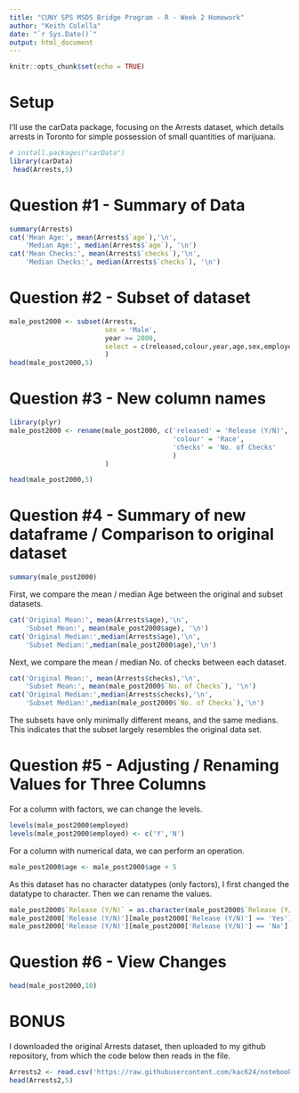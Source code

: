 ```yaml
---
title: "CUNY SPS MSDS Bridge Program - R - Week 2 Homework"
author: "Keith Colella"
date: "`r Sys.Date()`"
output: html_document
---
```


```r
knitr::opts_chunk$set(echo = TRUE)
```

# Setup

I'll use the carData package, focusing on the Arrests dataset, which details arrests in Toronto for simple possession of small quantities of marijuana.

```r
# install.packages("carData")
library(carData)
 head(Arrests,5)
```


# Question #1 - Summary of Data

```r
summary(Arrests)
cat('Mean Age:', mean(Arrests$`age`),'\n',
    'Median Age:', median(Arrests$`age`), '\n')
cat('Mean Checks:', mean(Arrests$`checks`),'\n',
    'Median Checks:', median(Arrests$`checks`), '\n')
```

# Question #2 - Subset of dataset

```r
male_post2000 <- subset(Arrests,
                        sex = 'Male',
                        year >= 2000,
                        select = c(released,colour,year,age,sex,employed,checks)
                        )
head(male_post2000,5)
```

# Question #3 - New column names

```r
library(plyr)
male_post2000 <- rename(male_post2000, c('released' = 'Release (Y/N)', 
                                         'colour' = 'Race', 
                                         'checks' = 'No. of Checks'
                                         )
                        )

head(male_post2000,5)
```

# Question #4 - Summary of new dataframe / Comparison to original dataset

```r
summary(male_post2000)
```
First, we compare the mean / median Age between the original and subset datasets.
```r
cat('Original Mean:', mean(Arrests$age),'\n',
    'Subset Mean:', mean(male_post2000$age), '\n')
cat('Original Median:',median(Arrests$age),'\n',
    'Subset Median:',median(male_post2000$age),'\n')
```

Next, we compare the mean / median No. of checks between each dataset.
```r
cat('Original Mean:', mean(Arrests$checks),'\n',
    'Subset Mean:', mean(male_post2000$`No. of Checks`), '\n')
cat('Original Median:',median(Arrests$checks),'\n',
    'Subset Median:',median(male_post2000$`No. of Checks`),'\n')
```

The subsets have only minimally different means, and the same medians. This indicates that the subset largely resembles the original data set.

# Question #5 - Adjusting / Renaming Values for Three Columns

For a column with factors, we can change the levels.
```r
levels(male_post2000$employed)
levels(male_post2000$employed) <- c('Y','N')
```

For a column with numerical data, we can perform an operation.
```r
male_post2000$age <- male_post2000$age + 5
```

As this dataset has no character datatypes (only factors), I first changed the datatype to character. Then we can rename the values.
```r
male_post2000$`Release (Y/N)` = as.character(male_post2000$`Release (Y/N)`)
male_post2000['Release (Y/N)'][male_post2000['Release (Y/N)'] == 'Yes'] <- 'Y'
male_post2000['Release (Y/N)'][male_post2000['Release (Y/N)'] == 'No'] <- 'N'
```

# Question #6 - View Changes

```r
head(male_post2000,10)
```

# BONUS

I downloaded the original Arrests dataset, then uploaded to my github repository, from which the code below then reads in the file.
```r
Arrests2 <- read.csv('https://raw.githubusercontent.com/kac624/notebooks/main/CUNY/Bridge/Arrests.csv')
head(Arrests2,5)
```

